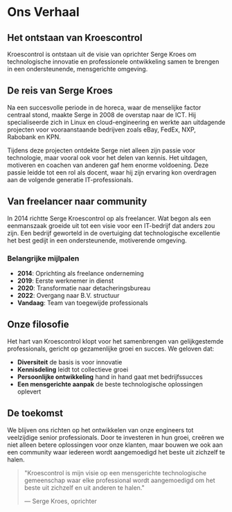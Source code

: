 # Ons Verhaal

## Het ontstaan van Kroescontrol

Kroescontrol is ontstaan uit de visie van oprichter Serge Kroes om technologische innovatie en professionele ontwikkeling samen te brengen in een ondersteunende, mensgerichte omgeving.

## De reis van Serge Kroes

Na een succesvolle periode in de horeca, waar de menselijke factor centraal stond, maakte Serge in 2008 de overstap naar de ICT. Hij specialiseerde zich in Linux en cloud-engineering en werkte aan uitdagende projecten voor vooraanstaande bedrijven zoals eBay, FedEx, NXP, Rabobank en KPN.

Tijdens deze projecten ontdekte Serge niet alleen zijn passie voor technologie, maar vooral ook voor het delen van kennis. Het uitdagen, motiveren en coachen van anderen gaf hem enorme voldoening. Deze passie leidde tot een rol als docent, waar hij zijn ervaring kon overdragen aan de volgende generatie IT-professionals.

## Van freelancer naar community

In 2014 richtte Serge Kroescontrol op als freelancer. Wat begon als een eenmanszaak groeide uit tot een visie voor een IT-bedrijf dat anders zou zijn. Een bedrijf geworteld in de overtuiging dat technologische excellentie het best gedijt in een ondersteunende, motiverende omgeving.

### Belangrijke mijlpalen
- **2014**: Oprichting als freelance onderneming
- **2019**: Eerste werknemer in dienst
- **2020**: Transformatie naar detacheringsbureau
- **2022**: Overgang naar B.V. structuur
- **Vandaag**: Team van toegewijde professionals

## Onze filosofie

Het hart van Kroescontrol klopt voor het samenbrengen van gelijkgestemde professionals, gericht op gezamenlijke groei en succes. We geloven dat:

- **Diversiteit** de basis is voor innovatie
- **Kennisdeling** leidt tot collectieve groei
- **Persoonlijke ontwikkeling** hand in hand gaat met bedrijfssucces
- **Een mensgerichte aanpak** de beste technologische oplossingen oplevert

## De toekomst

We blijven ons richten op het ontwikkelen van onze engineers tot veelzijdige senior professionals. Door te investeren in hun groei, creëren we niet alleen betere oplossingen voor onze klanten, maar bouwen we ook aan een community waar iedereen wordt aangemoedigd het beste uit zichzelf te halen.

> "Kroescontrol is mijn visie op een mensgerichte technologische gemeenschap waar elke professional wordt aangemoedigd om het beste uit zichzelf en uit anderen te halen."
> 
> — Serge Kroes, oprichter